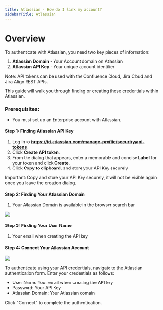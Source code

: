 ```yaml
---
title: Atlassian - How do I link my account?
sidebarTitle: Atlassian
---
```



# Overview

To authenticate with Atlassian, you need two key pieces of information:
1. **Atlassian Domain** - Your Account domain on Atlassian
2. **Atlassian API Key** - Your unique account identifier

Note: API tokens can be used with the Confluence Cloud, Jira Cloud and Jira Align REST APIs.


This guide will walk you through finding or creating those credentials within Atlassian.


### Prerequisites:

- You must set up an Enterprise account with Atlassian.


#### Step 1: Finding Atlassian API Key
1. Log in to **https://id.atlassian.com/manage-profile/security/api-tokens**.
2. Click **Create API token**.
3. From the dialog that appears, enter a memorable and concise **Label** for your token and click **Create**.
4. Click **Copy to clipboard**, and store your API Key securely


Important: Copy and store your API Key securely, it will not be visible again once you leave the creation dialog.


#### Step 2: Finding Your Atlassian Domain
1. Your Atlassian Domain is available in the browser search bar

<img src="/integrations/all/jira-basic/nango-atlassian-1.png" />


#### Step 3: Finding Your User Name
1. Your email when creating the API key


#### Step 4: Connect Your Atlassian Account

<img src="/integrations/all/jira-basic/nango_connect_ui.png" />

To authenticate using your API credentials, navigate to the Atlassian authentication form.
Enter your credentials as follows:
- User Name: Your email when creating the API key
- Password: Your API Key
- Atlassian Domain: Your Atlassian domain

Click "Connect" to complete the authentication.
